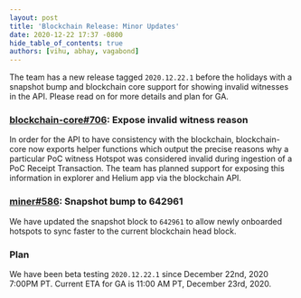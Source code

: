 ```yaml
---
layout: post
title: 'Blockchain Release: Minor Updates'
date: 2020-12-22 17:37 -0800
hide_table_of_contents: true
authors: [vihu, abhay, vagabond]
---
```


The team has a new release tagged `2020.12.22.1` before the holidays with a snapshot bump and
blockchain core support for showing invalid witnesses in the API. Please read on for more details
and plan for GA.

<!--truncate-->

### [blockchain-core#706](https://github.com/helium/blockchain-core/pull/706): Expose invalid witness reason

In order for the API to have consistency with the blockchain, blockchain-core now exports helper
functions which output the precise reasons why a particular PoC witness Hotspot was considered
invalid during ingestion of a PoC Receipt Transaction. The team has planned support for exposing
this information in explorer and Helium app via the blockchain API.

### [miner#586](https://github.com/helium/miner/pull/586): Snapshot bump to 642961

We have updated the snapshot block to `642961` to allow newly onboarded hotspots to sync faster to
the current blockchain head block.

### Plan

We have been beta testing `2020.12.22.1` since December 22nd, 2020 7:00PM PT. Current ETA for GA is
11:00 AM PT, December 23rd, 2020.
